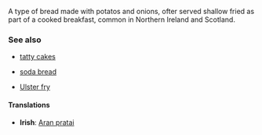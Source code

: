 A type of bread made with potatos and onions, ofter served shallow fried as part of a cooked breakfast, common in Northern Ireland and Scotland.

===See also===

*[[tatty cakes]]

*[[soda bread]]

*[[Ulster fry]]
==== Translations ====
*'''Irish''': [[Aran pratai]]